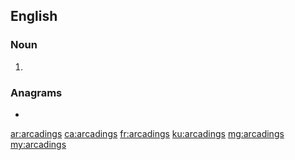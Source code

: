 ==English==

===Noun===
{{head|en|noun plural form}}

# {{plural of|arcading|lang=en}}

===Anagrams===
* {{l|en|cardigans}}

[[ar:arcadings]]
[[ca:arcadings]]
[[fr:arcadings]]
[[ku:arcadings]]
[[mg:arcadings]]
[[my:arcadings]]